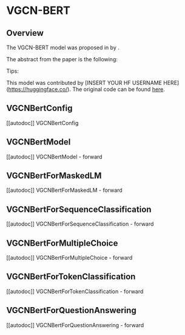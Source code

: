 <!--Copyright 2023 The HuggingFace Team. All rights reserved.

Licensed under the Apache License, Version 2.0 (the "License"); you may not use this file except in compliance with
the License. You may obtain a copy of the License at

http://www.apache.org/licenses/LICENSE-2.0

Unless required by applicable law or agreed to in writing, software distributed under the License is distributed on
an "AS IS" BASIS, WITHOUT WARRANTIES OR CONDITIONS OF ANY KIND, either express or implied. See the License for the
specific language governing permissions and limitations under the License.
-->

# VGCN-BERT

## Overview

The VGCN-BERT model was proposed in [<INSERT PAPER NAME HERE>](<INSERT PAPER LINK HERE>) by <INSERT AUTHORS HERE>.
<INSERT SHORT SUMMARY HERE>

The abstract from the paper is the following:

*<INSERT PAPER ABSTRACT HERE>*

Tips:

<INSERT TIPS ABOUT MODEL HERE>

This model was contributed by [INSERT YOUR HF USERNAME HERE](https://huggingface.co/<INSERT YOUR HF USERNAME HERE>).
The original code can be found [here](<INSERT LINK TO GITHUB REPO HERE>).


## VGCNBertConfig

[[autodoc]] VGCNBertConfig

## VGCNBertModel

[[autodoc]] VGCNBertModel
    - forward

## VGCNBertForMaskedLM

[[autodoc]] VGCNBertForMaskedLM
    - forward

## VGCNBertForSequenceClassification

[[autodoc]] VGCNBertForSequenceClassification
    - forward

## VGCNBertForMultipleChoice

[[autodoc]] VGCNBertForMultipleChoice
    - forward

## VGCNBertForTokenClassification

[[autodoc]] VGCNBertForTokenClassification
    - forward

## VGCNBertForQuestionAnswering

[[autodoc]] VGCNBertForQuestionAnswering
    - forward
